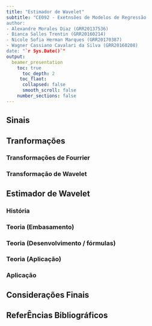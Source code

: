 ---
title: "Estimador de Wavelet"
subtitle: "CE092 - Exetnsões de Modelos de Regressão
author:
- Alexandre Morales Diaz (GRR20137536)
- Bianca Salles Trentin (GRR20160214)
- Nicole Sofia Herman Marques (GRR20170387)
- Wagner Cassiano Cavalari da Silva (GRR20160208)
date: "`r Sys.Date()`"
output: 
  beamer_presentation
    toc: true
      toc_depth: 2
     toc_flaot:
      collapsed: false
      smooth_scroll: false
    number_sections: false
---

## Sinais

## Tranformações

### Transformações de Fourrier

### Transformação de Wavelet

## Estimador de Wavelet

### História

### Teoria (Embasamento)

### Teoria (Desenvolvimento / fórmulas)

### Teoria (Aplicação)

### Aplicação

## Considerações Finais

## ReferÊncias Bibliográficos

